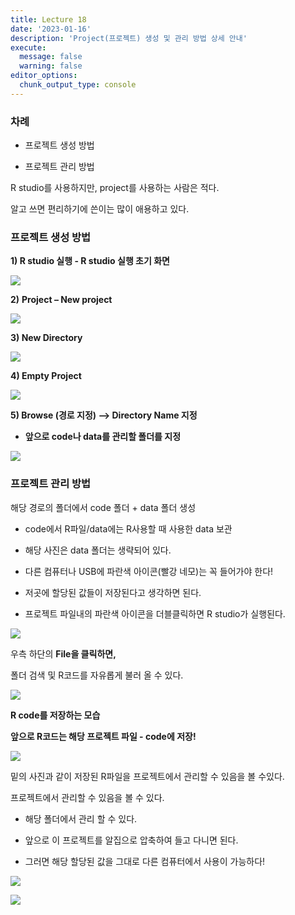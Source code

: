 ```yaml
---
title: Lecture 18
date: '2023-01-16'
description: 'Project(프로젝트) 생성 및 관리 방법 상세 안내'
execute: 
  message: false
  warning: false
editor_options: 
  chunk_output_type: console
---
```


### 차례

-   프로젝트 생성 방법

-   프로젝트 관리 방법

R studio를 사용하지만, project를 사용하는 사람은 적다.

알고 쓰면 편리하기에 쓴이는 많이 애용하고 있다.

### 프로젝트 생성 방법

**1) R studio 실행 - R studio 실행 초기 화면**

![](images/paste-8D25E6B9.png)

**2)** **Project -- New project**

![](images/paste-A5CE8882.png)

**3) New Directory**

![](images/paste-4D0710FD.png)

**4) Empty Project**

![](images/paste-040DAB34.png)

**5) Browse (경로 지정) --\> Directory Name 지정**

-   **앞으로 code나 data를 관리할 폴더를 지정**

![](images/paste-8A40A059.png)

### 프로젝트 관리 방법

해당 경로의 폴더에서 code 폴더 + data 폴더 생성

-   code에서 R파일/data에는 R사용할 때 사용한 data 보관

-   해당 사진은 data 폴더는 생략되어 있다.

-   다른 컴퓨터나 USB에 파란색 아이콘(빨강 네모)는 꼭 들어가야 한다!

-   저곳에 할당된 값들이 저장된다고 생각하면 된다.

-   프로젝트 파일내의 파란색 아이콘을 더블클릭하면 R studio가 실행된다.

![](images/paste-F8F271C7.png)

우측 하단의 **File을 클릭하면,**

폴더 검색 및 R코드를 자유롭게 불러 올 수 있다.

![](images/paste-6802087C.png)

**R code를 저장하는 모습**

**앞으로 R코드는 해당 프로젝트 파일 - code에 저장!**

![](images/paste-7F6E8A52.png)

밑의 사진과 같이 저장된 R파일을 프로젝트에서 관리할 수 있음을 볼 수있다.

프로젝트에서 관리할 수 있음을 볼 수 있다.

-   해당 폴더에서 관리 할 수 있다.

-   앞으로 이 프로젝트를 알집으로 압축하여 들고 다니면 된다.

-   그러면 해당 할당된 값을 그대로 다른 컴퓨터에서 사용이 가능하다!

![](images/paste-2EFD2A01.png)

![](images/paste-B0F70F22.png)
